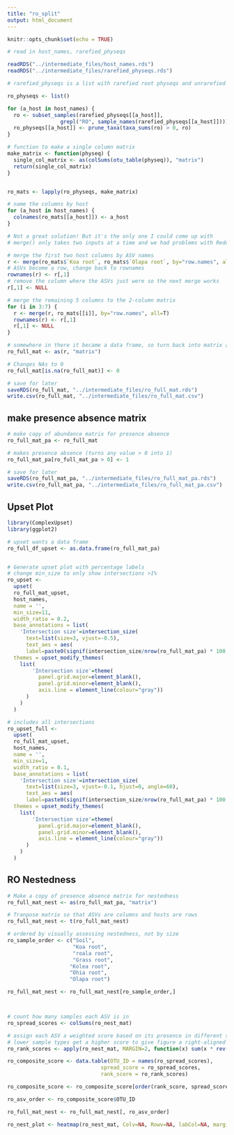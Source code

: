 ```yaml
---
title: "ro_split"
output: html_document
---
```


```r
knitr::opts_chunk$set(echo = TRUE)
```


```r
# read in host_names, rarefied_physeqs

readRDS("../intermediate_files/host_names.rds")
readRDS("../intermediate_files/rarefied_physeqs.rds")

# rarefied_physeqs is a list with rarefied root physeqs and unrarefied soil physeq

ro_physeqs <- list()

for (a_host in host_names) {
  ro <- subset_samples(rarefied_physeqs[[a_host]], 
                 grepl("RO", sample_names(rarefied_physeqs[[a_host]])))
  ro_physeqs[[a_host]] <- prune_taxa(taxa_sums(ro) > 0, ro)
}

```


```r

# function to make a single column matrix
make_matrix <- function(physeq) {
  single_col_matrix <- as(colSums(otu_table(physeq)), "matrix")
  return(single_col_matrix)
}


ro_mats <- lapply(ro_physeqs, make_matrix)

# name the columns by host
for (a_host in host_names) {
  colnames(ro_mats[[a_host]]) <- a_host
}


```


```r

# Not a great solution! But it's the only one I could come up with
# merge() only takes two inputs at a time and we had problems with Reduce()

# merge the first two host columns by ASV names
r <- merge(ro_mats$`Koa root`, ro_mats$`Olapa root`, by="row.names", all=TRUE)
# ASVs become a row, change back to rownames
rownames(r) <- r[,1]
# remove the column where the ASVs just were so the next merge works
r[,1] <- NULL

# merge the remaining 5 columns to the 2-column matrix
for (i in 3:7) {
  r <- merge(r, ro_mats[[i]], by="row.names", all=T)
  rownames(r) <- r[,1]
  r[,1] <- NULL
}

# somewhere in there it became a data frame, so turn back into matrix and rename
ro_full_mat <- as(r, "matrix")

# Changes NAs to 0
ro_full_mat[is.na(ro_full_mat)] <- 0

# save for later
saveRDS(ro_full_mat, "../intermediate_files/ro_full_mat.rds")
write.csv(ro_full_mat, "../intermediate_files/ro_full_mat.csv")

```


## make presence absence matrix

```r

# make copy of abundance matrix for presence absence
ro_full_mat_pa <- ro_full_mat

# makes presence absence (turns any value > 0 into 1)
ro_full_mat_pa[ro_full_mat_pa > 0] <- 1

# save for later
saveRDS(ro_full_mat_pa, "../intermediate_files/ro_full_mat_pa.rds")
write.csv(ro_full_mat_pa, "../intermediate_files/ro_full_mat_pa.csv")

```


## Upset Plot

```r

library(ComplexUpset)
library(ggplot2)

# upset wants a data frame
ro_full_df_upset <- as.data.frame(ro_full_mat_pa)


# Generate upset plot with percentage labels
# change min_size to only show intersections >1%
ro_upset <- 
  upset(
  ro_full_mat_upset, 
  host_names, 
  name = '',
  min_size=11,
  width_ratio = 0.2,
  base_annotations = list(
    'Intersection size'=intersection_size(
      text=list(size=3, vjust=-0.5), 
      text_aes = aes(
      label=paste0(signif(intersection_size/nrow(ro_full_mat_pa) * 100, digits=2), '%')))), 
  themes = upset_modify_themes(
    list(
        'Intersection size'=theme(
          panel.grid.major=element_blank(), 
          panel.grid.minor=element_blank(),
          axis.line = element_line(colour="gray"))
      )
    )
  )

# includes all intersections
ro_upset_full <- 
  upset(
  ro_full_mat_upset, 
  host_names, 
  name = '',
  min_size=1,
  width_ratio = 0.1,
  base_annotations = list(
    'Intersection size'=intersection_size(
      text=list(size=3, vjust=-0.1, hjust=0, angle=60), 
      text_aes = aes(
      label=paste0(signif(intersection_size/nrow(ro_full_mat_pa) * 100, digits=2), '%')))), 
  themes = upset_modify_themes(
    list(
        'Intersection size'=theme(
          panel.grid.major=element_blank(), 
          panel.grid.minor=element_blank(),
          axis.line = element_line(colour="gray"))
      )
    )
  )

```


## RO Nestedness

```r

# Make a copy of presence absence matrix for nestedness
ro_full_mat_nest <- as(ro_full_mat_pa, "matrix")

# Tranpose matrix so that ASVs are columns and hosts are rows
ro_full_mat_nest <- t(ro_full_mat_nest)

# ordered by visually assessing nestedness, not by size
ro_sample_order <- c("Soil",
                     "Koa root",
                     "roala root",
                     "Grass root",
                    "Kolea root",
                    "Ohia root",
                    "Olapa root")

ro_full_mat_nest <- ro_full_mat_nest[ro_sample_order,]



# count how many samples each ASV is in
ro_spread_scores <- colSums(ro_nest_mat)

# assign each ASV a weighted score based on its presence in different sample types
# lower sample types get a higher score to give figure a right-aligned nested structure
ro_rank_scores <- apply(ro_nest_mat, MARGIN=2, function(x) sum(x * rev(seq_along(x))))

ro_composite_score <- data.table(OTU_ID = names(ro_spread_scores),
                              spread_score = ro_spread_scores,
                              rank_score = ro_rank_scores)

ro_composite_score <- ro_composite_score[order(rank_score, spread_score)]

ro_asv_order <- ro_composite_score$OTU_ID

ro_full_mat_nest <- ro_full_mat_nest[, ro_asv_order]

ro_nest_plot <- heatmap(ro_nest_mat, Colv=NA, Rowv=NA, labCol=NA, margins = c(5,5))

```



